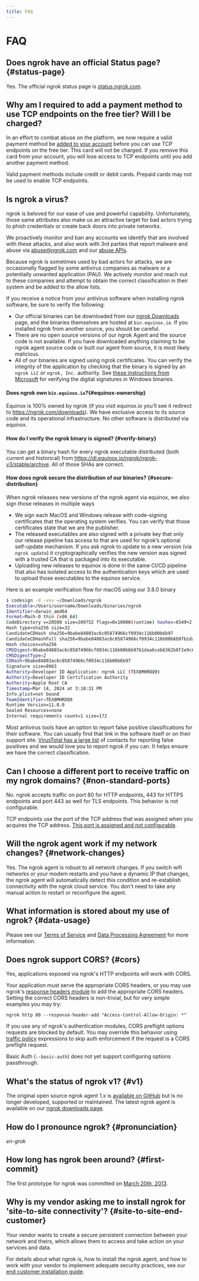 ```yaml
---
title: FAQ
---
```


# FAQ

## Does ngrok have an official Status page? {#status-page}

Yes. The official ngrok status page is [status.ngrok.com](https://status.ngrok.com).

## Why am I required to add a payment method to use TCP endpoints on the free tier? Will I be charged?

In an effort to combat abuse on the platform, we now require a valid payment method be [added to your account](https://dashboard.ngrok.com/settings#id-verification) before you can use TCP endpoints on the free tier. This card will not be charged. If you remove this card from your account, you will lose access to TCP endpoints until you add another payment method.

Valid payment methods include credit or debit cards. Prepaid cards may not be used to enable TCP endpoints.

## Is ngrok a virus?

ngrok is beloved for our ease of use and powerful capability. Unfortunately, those same
attributes also make us an attractive target for bad actors trying to phish credentials or create back doors into private networks.

We proactively monitor and ban any accounts we identify that are involved with these attacks, and also work with 3rd parties that report malware and abuse via abuse@ngrok.com and our [abuse APIs](/api/resources/abuse-reports/).

Because ngrok is sometimes used by bad actors for attacks, we are occasionally flagged by some antivirus companies as malware or a potentially unwanted application (PAU).
We actively monitor and reach out to these companies and attempt to obtain the correct classification in their system and be added to the allow lists.

If you receive a notice from your antivirus software when installing ngrok software, be sure to verify the following:

- Our official binaries can be downloaded from our [ngrok Downloads](https://download.ngrok.com) page, and the binaries themselves are hosted at `bin.equinox.io`. If you installed ngrok from another source, you should be careful.
- There are no open source versions of our ngrok Agent and the source code is not available. If you have downloaded anything claiming to be ngrok agent source code or built our agent from source, it is most likely malicious.
- All of our binaries are signed using ngrok certificates. You can verify the integrity of the application by checking that the binary is signed by an `ngrok LLC` or `ngrok, Inc.` authority. See [these instructions from Microsoft](https://support.microsoft.com/en-us/office/view-digital-signature-and-certificate-details-76ba00cb-1e58-42aa-8717-0caee76bb3cf) for verifying the digital signatures in Windows binaries.

#### Does ngrok own `bin.equinox.io`?{#equinox-ownership}

Equinox is 100% owned by ngrok (if you visit equinox.io you’ll see it redirect to https://ngrok.com/downloads). We have exclusive access to its source code and its operational infrastructure. No other software is distributed via equinox.

#### How do I verify the ngrok binary is signed? {#verify-binary}

You can get a binary hash for every ngrok executable distributed (both current and historical) from https://dl.equinox.io/ngrok/ngrok-v3/stable/archive. All of those SHAs are correct.

#### How does ngrok secure the distribution of our binaries? {#secure-distribution}

When ngrok releases new versions of the ngrok agent via equinox, we also sign those releases in multiple ways

- We sign each MacOS and Windows release with code-signing certificates that the operating system verifies. You can verify that those certificates state that we are the publisher.
- The released executables are also signed with a private key that only our release pipeline has access to that are used for ngrok’s optional self-update mechanism. If you ask ngrok to update to a new version (via `ngrok update`) it cryptographically verifies the new version was signed with a trusted CA that is packaged into its executable.
- Uploading new releases to equinox is done in the same CI/CD pipeline that also has isolated access to the authentication keys which are used to upload those executables to the equinox service.

Here is an example verification flow for macOS using our 3.8.0 binary

```bash
❯ codesign -d -vvv ~/Downloads/ngrok
Executable=/Users/username/Downloads/binaries/ngrok
Identifier=darwin_amd64
Format=Mach-O thin (x86_64)
CodeDirectory v=20500 size=209752 flags=0x10000(runtime) hashes=6549+2 location=embedded
Hash type=sha256 size=32
CandidateCDHash sha256=9babe84803ac6c05874966cf0934c116b00b6b97
CandidateCDHashFull sha256=9babe84803ac6c05874966cf0934c116b00b6b97b1daa6ceb6362b8f2e9c63a2
Hash choices=sha256
CMSDigest=9babe84803ac6c05874966cf0934c116b00b6b97b1daa6ceb6362b8f2e9c63a2
CMSDigestType=2
CDHash=9babe84803ac6c05874966cf0934c116b00b6b97
Signature size=8963
Authority=Developer ID Application: ngrok LLC (TEX8MHRDQ9)
Authority=Developer ID Certification Authority
Authority=Apple Root CA
Timestamp=Mar 14, 2024 at 3:18:31 PM
Info.plist=not bound
TeamIdentifier=TEX8MHRDQ9
Runtime Version=11.0.0
Sealed Resources=none
Internal requirements count=1 size=172
```

Most antivirus tools have an option to report false positive classifications for their software. You can usually find that link in the software itself or on their support site. [VirusTotal has a large list](https://docs.virustotal.com/docs/false-positive-contacts) of contacts for reporting false positives and we would love you to report ngrok if you can. It helps ensure we have the correct classification.

## Can I choose a different port to receive traffic on my ngrok domains? {#non-standard-ports}

No. ngrok accepts traffic on port 80 for HTTP endpoints, 443 for HTTPS endpoints
and port 443 as well for TLS endpoints. This behavior is not configurable.

TCP endpoints use the port of the TCP address that was assigned when you
acquires the TCP address. [This port is assigned and not
configurable](/universal-gateway/tcp-addresses/#address-assignment).

## Will the ngrok agent work if my network changes? {#network-changes}

Yes. The ngrok agent is robust to all network changes. If you switch wifi
networks or your modem restarts and you have a dynamic IP that changes, the
ngrok agent will automatically detect this condition and re-establish
connectivity with the ngrok cloud service. You don't need to take any manual
action to restart or reconfigure the agent.

## What information is stored about my use of ngrok? {#data-usage}

Please see our [Terms of Service](https://ngrok.com/tos) and [Data Processing
Agreement](https://ngrok.com/dpa) for more information.

## Does ngrok support CORS? {#cors}

Yes, applications exposed via ngrok's HTTP endpoints will work with CORS.

Your application must serve the appropriate CORS headers, or you may use
ngrok's [response headers module](/traffic-policy/actions/add-headers/) to add the
appropriate CORS headers. Setting the correct CORS headers is non-trivial, but
for very simple examples you may try:

```
ngrok http 80 --response-header-add "Access-Control-Allow-Origin: *"
```

If you use any of ngrok's authentication modules, CORS preflight options
requests are blocked by default. You may override this behavior using [traffic
policy](/traffic-policy/) expressions to skip auth enforcement if the request
is a CORS preflight request.

Basic Auth (`--basic-auth`) does not yet support configuring options
passthrough.

## What's the status of ngrok v1? {#v1}

The original open source ngrok agent 1.x is [available on
GitHub](https://github.com/inconshreveable/ngrok) but is no longer developed,
supported or maintained. The latest ngrok agent is available on our [ngrok
downloads page](https://download.ngrok.com).

## How do I pronounce ngrok? {#pronunciation}

_en-grok_

## How long has ngrok been around? {#first-commit}

The first prototype for ngrok was committed on [March 20th,
2013](https://github.com/inconshreveable/ngrok/commit/8f4795ecac7f92c6b5a8c8970c65f26e5315fe4e).

## Why is my vendor asking me to install ngrok for 'site-to-site connectivity'? {#site-to-site-end-customer}

Your vendor wants to create a secure persistent connection between your network
and theirs, which allows them to access and take action on your services and
data.

For details about what ngrok is, how to install the ngrok agent, and how to work
with your vendor to implement adequate security practices, see our [end customer installation guide](/guides/site-to-site-connectivity/end-customers/).
